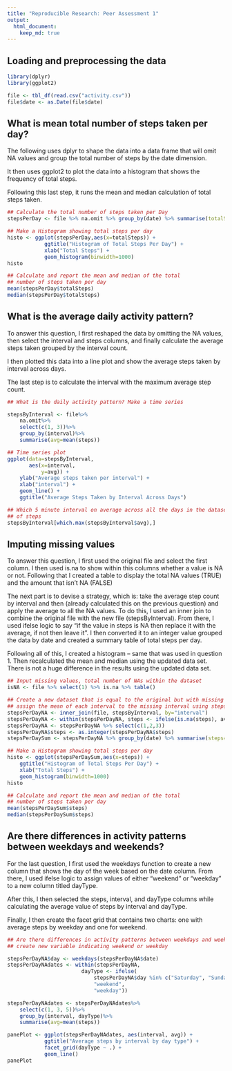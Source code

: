 ```yaml
---
title: "Reproducible Research: Peer Assessment 1"
output: 
  html_document:
    keep_md: true
---
```



## Loading and preprocessing the data
```r
library(dplyr)
library(ggplot2)

file <- tbl_df(read.csv("activity.csv"))
file$date <- as.Date(file$date)
```


## What is mean total number of steps taken per day?
The following uses dplyr to shape the data into a data frame
that will omit NA values and group the total number of steps
by the date dimension.

It then uses ggplot2 to plot the data into a histogram that shows
the frequency of total steps. 

Following this last step, it runs the mean and median calculation of total
steps taken.
```r
## Calculate the total number of steps taken per Day
stepsPerDay <- file %>% na.omit %>% group_by(date) %>% summarise(totalSteps=sum(steps))

## Make a Histogram showing total steps per day
histo <- ggplot(stepsPerDay,aes(x=totalSteps)) +
            ggtitle("Histogram of Total Steps Per Day") +
            xlab("Total Steps") +
            geom_histogram(binwidth=1000)
histo

## Calculate and report the mean and median of the total
## number of steps taken per day
mean(stepsPerDay$totalSteps)
median(stepsPerDay$totalSteps)
```

## What is the average daily activity pattern?
To answer this question, I first reshaped the data by omitting the NA values,
then select the interval and steps columns, and finally calculate the average
steps taken grouped by the interval count.

I then plotted this data into a line plot and show the average steps taken by interval
across days.

The last step is to calculate the interval with the maximum average step count.

```r
## What is the daily activity pattern? Make a time series

stepsByInterval <- file%>%
    na.omit%>%
    select(c(1, 3))%>%
    group_by(interval)%>%
    summarise(avg=mean(steps))

## Time series plot
ggplot(data=stepsByInterval,
       aes(x=interval,
           y=avg)) +
    ylab("Average steps taken per interval") +
    xlab("interval") +
    geom_line() +
    ggtitle("Average Steps Taken by Interval Across Days")

## Which 5 minute interval on average across all the days in the dataset, contains the maximum number
## of steps
stepsByInterval[which.max(stepsByInterval$avg),]
```
## Imputing missing values
To answer this question, I first used the original file and select the first column. I then used is.na to show within
this columns whether a value is NA or not. Following that I created a table to display the total NA values (TRUE)
and the amount that isn't NA (FALSE)

The next part is to devise a strategy, which is: take the average step count by interval and then (already calculated this on the
previous question) and apply the average to all the NA values. To do this, I used an inner join to 
combine the original file with the new file (stepsByInterval). From there, I used ifelse logic to say "if the value in
steps is NA then replace it with the average, if not then leave it". I then converted it to an integer value
grouped the data by date and created a summary table of total steps per day.

Following all of this, I created a histogram -- same that was used in question 1. Then recalculated the mean and median
using the updated data set. There is not a huge difference in the results using the updated data set.
```r
## Input missing values, total number of NAs within the dataset
isNA <- file %>% select(1) %>% is.na %>% table()

## Create a new dataset that is equal to the original but with missing data filled in
## assign the mean of each interval to the missing interval using stepsByInterval
stepsPerDayNA <- inner_join(file, stepsByInterval, by="interval")
stepsPerDayNA <- within(stepsPerDayNA, steps <- ifelse(is.na(steps), avg, steps)) 
stepsPerDayNA <- stepsPerDayNA %>% select(c(1,2,3))
stepsPerDayNA$steps <- as.integer(stepsPerDayNA$steps)
stepsPerDaySum <- stepsPerDayNA %>% group_by(date) %>% summarise(steps=sum(steps))

## Make a Histogram showing total steps per day
histo <- ggplot(stepsPerDaySum,aes(x=steps)) +
    ggtitle("Histogram of Total Steps Per Day") +
    xlab("Total Steps") +
    geom_histogram(binwidth=1000)
histo

## Calculate and report the mean and median of the total
## number of steps taken per day
mean(stepsPerDaySum$steps)
median(stepsPerDaySum$steps)

```
## Are there differences in activity patterns between weekdays and weekends?
For the last question, I first used the weekdays function to create a new column that shows 
the day of the week based on the date column. From there, I used ifelse logic to assign
values of either "weekend" or "weekday" to a new column titled dayType.

After this, I then selected the steps, interval, and dayType columns while calculating the average
value of steps by interval and dayType. 

Finally, I then create the facet grid that contains two charts: one with average steps
by weekday and one for weekend.
```r
## Are there differences in activity patterns between weekdays and weekends?
## create new variable indicating weekend or weekday

stepsPerDayNA$day <- weekdays(stepsPerDayNA$date)
stepsPerDayNAdates <- within(stepsPerDayNA, 
                        dayType <- ifelse(
                            stepsPerDayNA$day %in% c("Saturday", "Sunday"), 
                            "weekend", 
                            "weekday"))

stepsPerDayNAdates <- stepsPerDayNAdates%>%
    select(c(1, 3, 5))%>%
    group_by(interval, dayType)%>%
    summarise(avg=mean(steps))

panePlot <- ggplot(stepsPerDayNAdates, aes(interval, avg)) +
            ggtitle("Average steps by interval by day type") +
            facet_grid(dayType ~ .) +
            geom_line()
panePlot

```
